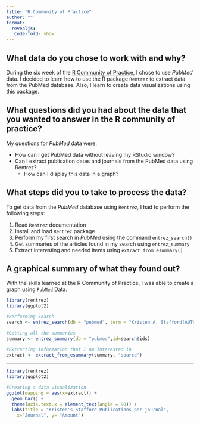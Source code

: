 ```yaml
---
title: "R Community of Practice"
author: ""
format: 
  revealjs:
   code-fold: show
---
```


## What data do you chose to work with and why?

During the six week of the [R Community of Practice](https://hshsl-training.github.io/RCOP/), I chose to use *PubMed* data.
I decided to learn how to use the R package `Rentrez` to extract data from the PubMed database. Also, I learn to create data visualizations using this package.  

## What questions did you had about the data that you wanted to answer in the R community of practice? 

My questions for *PubMed* data were:

- How can I get PubMed data without leaving my RStudio window?
- Can I extract publication dates and journals from the PubMed data using Rentrez?
  - How can I display this data in a graph?

## What steps did you to take to process the data? 

To get data from the *PubMed* database using `Rentrez`, I had to perform the following steps: 

1. Read `Rentrez` documentation
1. Install and load `Rentrez` package
1. Perform my first search in *PubMed* using the command `entrez_search()` 
1. Get summaries of the articles found in my search using `entrez_summary`
1. Extract interesting and needed items using `extract_from_esummary()`

## A graphical summary of what they found out? 

With the skills learned at the R Community of Practice, I was able to create a graph using `PubMed` Data. 

```r
library(rentrez)
library(ggplot2)

#Performing Search
search <- entrez_search(db = "pubmed", term = "Kristen A. Stafford[AUTH]", retmax=100)

#Getting all the summaries
summary <- entrez_summary(db = "pubmed",id=search$ids)

#Extracting information that I am interested in
extract <- extract_from_esummary(summary, "source")

```


---

```r
library(rentrez)
library(ggplot2)

#Creating a data visualization
ggplot(mapping = aes(x=extract)) + 
  geom_bar() +
  theme(axis.text.x = element_text(angle = 90)) + 
  labs(title = "Kristen's Stafford Publications per journal",
    x="Journal", y= "Amount")
```


